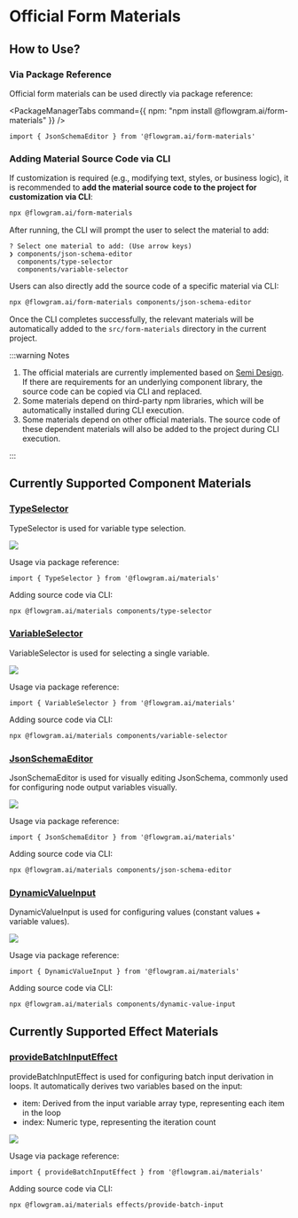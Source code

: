 # Official Form Materials

## How to Use?

### Via Package Reference

Official form materials can be used directly via package reference:


<PackageManagerTabs command={{
  npm: "npm install @flowgram.ai/form-materials"
}} />

```tsx
import { JsonSchemaEditor } from '@flowgram.ai/form-materials'
```

### Adding Material Source Code via CLI

If customization is required (e.g., modifying text, styles, or business logic), it is recommended to **add the material source code to the project for customization via CLI**:

```bash
npx @flowgram.ai/form-materials
```

After running, the CLI will prompt the user to select the material to add:

```console
? Select one material to add: (Use arrow keys)
❯ components/json-schema-editor
  components/type-selector
  components/variable-selector
```

Users can also directly add the source code of a specific material via CLI:

```bash
npx @flowgram.ai/form-materials components/json-schema-editor
```

Once the CLI completes successfully, the relevant materials will be automatically added to the `src/form-materials` directory in the current project.

:::warning Notes

1. The official materials are currently implemented based on [Semi Design](https://semi.design/). If there are requirements for an underlying component library, the source code can be copied via CLI and replaced.
2. Some materials depend on third-party npm libraries, which will be automatically installed during CLI execution.
3. Some materials depend on other official materials. The source code of these dependent materials will also be added to the project during CLI execution.

:::

## Currently Supported Component Materials

### [TypeSelector](https://github.com/bytedance/flowgram.ai/tree/main/packages/materials/form-materials/src/components/type-selector/index.tsx)

TypeSelector is used for variable type selection.

<img loading="lazy" src="/materials/type-selector.png" style={{width:500}}/>

Usage via package reference:

```tsx
import { TypeSelector } from '@flowgram.ai/materials'
```

Adding source code via CLI:
```bash
npx @flowgram.ai/materials components/type-selector
```

### [VariableSelector](https://github.com/bytedance/flowgram.ai/tree/main/packages/materials/form-materials/src/components/variable-selector/index.tsx)

VariableSelector is used for selecting a single variable.

<img loading="lazy" src="/materials/variable-selector.png" style={{width:500}}/>

Usage via package reference:

```tsx
import { VariableSelector } from '@flowgram.ai/materials'
```

Adding source code via CLI:
```bash
npx @flowgram.ai/materials components/variable-selector
```

### [JsonSchemaEditor](https://github.com/bytedance/flowgram.ai/tree/main/packages/materials/form-materials/src/components/json-schema-editor/index.tsx)

JsonSchemaEditor is used for visually editing JsonSchema, commonly used for configuring node output variables visually.

<img loading="lazy" src="/materials/json-schema-editor.png" style={{width:500}}/>

Usage via package reference:

```tsx
import { JsonSchemaEditor } from '@flowgram.ai/materials'
```

Adding source code via CLI:
```bash
npx @flowgram.ai/materials components/json-schema-editor
```

### [DynamicValueInput](https://github.com/bytedance/flowgram.ai/tree/main/packages/materials/form-materials/src/components/dynamic-value-input/index.tsx)

DynamicValueInput is used for configuring values (constant values + variable values).

<img loading="lazy" src="/materials/dynamic-value-input.png" style={{width:500}}/>

Usage via package reference:

```tsx
import { DynamicValueInput } from '@flowgram.ai/materials'
```

Adding source code via CLI:
```bash
npx @flowgram.ai/materials components/dynamic-value-input
```

## Currently Supported Effect Materials

### [provideBatchInputEffect](https://github.com/bytedance/flowgram.ai/tree/main/packages/materials/form-materials/src/effects/provide-batch-input/index.ts)

provideBatchInputEffect is used for configuring batch input derivation in loops. It automatically derives two variables based on the input:

- item: Derived from the input variable array type, representing each item in the loop
- index: Numeric type, representing the iteration count

<img loading="lazy" src="/materials/provide-batch-input.png" style={{width:500}}/>

Usage via package reference:

```tsx
import { provideBatchInputEffect } from '@flowgram.ai/materials'
```

Adding source code via CLI:
```bash
npx @flowgram.ai/materials effects/provide-batch-input
```
